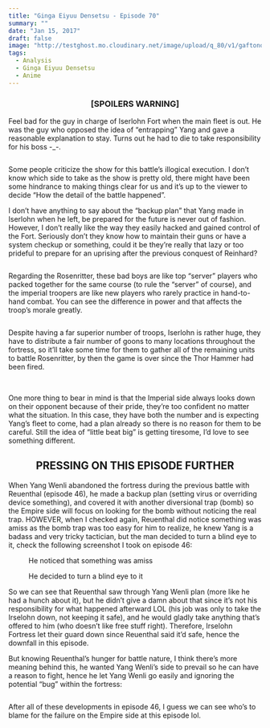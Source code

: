 ```yaml
---
title: "Ginga Eiyuu Densetsu - Episode 70"
summary: ""
date: "Jan 15, 2017"
draft: false
image: "http://testghost.mo.cloudinary.net/image/upload/q_80/v1/gaftonosh/2021/10/2021-04-30-18_41_06-Greenshot-1.webp"
tags:
  - Analysis
  - Ginga Eiyuu Densetsu
  - Anime
---
```


<div className="richtext pb-8">
  <center>
    <h3>
      <b>[SPOILERS WARNING]</b>
    </h3>
  </center>
  <p>
    Feel bad for the guy in charge of Iserlohn Fort when the main fleet is out.
    He was the guy who opposed the idea of “entrapping” Yang and gave a
    reasonable explanation to stay. Turns out he had to die to take
    responsibility for his boss -_-.
  </p>
  <figure className="kg-card kg-image-card">
    <img
      src="http://testghost.mo.cloudinary.net/image/upload/q_80/v1/gaftonosh/2021/10/2020-11-07-20_51_15-reaktor-legend-of-the-galactic-heroes-e070-vlc-media-player.webp"
      alt=""
      height={481}
      loading="lazy"
      width={640}
      className="kg-image hoverZoomLink"
    />
  </figure>
  <p>
    Some people criticize the show for this battle’s illogical execution. I
    don’t know which side to take as the show is pretty old, there might have
    been some hindrance to making things clear for us and it’s up to the viewer
    to decide “How the detail of the battle happened”.
  </p>
  <p>
    I don’t have anything to say about the “backup plan” that Yang made in
    Iserlohn when he left, be prepared for the future is never out of fashion.
    However, I don’t really like the way they easily hacked and gained control
    of the Fort. Seriously don’t they know how to maintain their guns or have a
    system checkup or something, could it be they’re really that lazy or too
    prideful to prepare for an uprising after the previous conquest of Reinhard?
  </p>
  <figure className="kg-card kg-image-card">
    <img
      src="http://testghost.mo.cloudinary.net/image/upload/q_80/v1/gaftonosh/2021/10/2021-04-30-18_41_06-Greenshot-1.webp"
      alt=""
      height={1078}
      loading="lazy"
      width={1439}
      className="kg-image hoverZoomLink"
    />
  </figure>
  <p>
    Regarding the Rosenritter, these bad boys are like top “server” players who
    packed together for the same course (to rule the “server” of course), and
    the imperial troopers are like new players who rarely practice in
    hand-to-hand combat. You can see the difference in power and that affects
    the troop’s morale greatly.
  </p>
  <figure className="kg-card kg-gallery-card kg-width-wide">
    <div className="kg-gallery-container">
      <div className="kg-gallery-row">
        <div className="kg-gallery-image">
          <img
            src="http://testghost.mo.cloudinary.net/image/upload/q_80/v1/gaftonosh/2021/10/2021-04-30-18_42_24-Greenshot-1.webp"
            alt=""
            height={1078}
            loading="lazy"
            width={1439}
            className="hoverZoomLink"
          />
        </div>
        <div className="kg-gallery-image">
          <img
            src="http://testghost.mo.cloudinary.net/image/upload/q_80/v1/gaftonosh/2021/10/2021-04-30-18_44_33-Greenshot-1.webp"
            alt=""
            height={1078}
            loading="lazy"
            width={1439}
            className="hoverZoomLink"
          />
        </div>
      </div>
    </div>
  </figure>
  <p>
    Despite having a far superior number of troops, Iserlohn is rather huge,
    they have to distribute a fair number of goons to many locations throughout
    the fortress, so it’ll take some time for them to gather all of the
    remaining units to battle Rosenritter, by then the game is over since the
    Thor Hammer had been fired.
  </p>
  <figure className="kg-card kg-image-card">
    <img
      src="http://testghost.mo.cloudinary.net/image/upload/q_80/v1/gaftonosh/2021/10/2021-04-30-18_45_56-Greenshot.webp"
      alt=""
      height={1078}
      loading="lazy"
      width={1439}
      className="kg-image hoverZoomLink"
    />
  </figure>
  <p>
    <br />
    One more thing to bear in mind is that the Imperial side always looks down on
    their opponent because of their pride, they’re too confident no matter what the
    situation. In this case, they have both the number and is expecting Yang’s fleet
    to come, had a plan already so there is no reason for them to be careful. Still
    the idea of “little beat big” is getting tiresome, I’d love to see something
    different.
  </p>
  <center>
    <h2>
      <b>PRESSING ON THIS EPISODE FURTHER</b>
    </h2>
  </center>
  <p>
    When Yang Wenli abandoned the fortress during the previous battle with
    Reuenthal (episode 46), he made a backup plan (setting virus or overriding
    device something), and covered it with another diversional trap (bomb) so
    the Empire side will focus on looking for the bomb without noticing the real
    trap. HOWEVER, when I checked again, Reuenthal did notice something was
    amiss as the bomb trap was too easy for him to realize, he knew Yang is a
    badass and very tricky tactician, but the man decided to turn a blind eye to
    it, check the following screenshot I took on episode 46:
  </p>
  <figure className="kg-card kg-gallery-card kg-width-wide kg-card-hascaption">
    <div className="kg-gallery-container">
      <div className="kg-gallery-row">
        <div className="kg-gallery-image">
          <img
            src="http://testghost.mo.cloudinary.net/image/upload/q_80/v1/gaftonosh/2021/10/ok6w_kokdtoqqqldbiopagmqej6h74lyu-cddn1lcba-2.webp"
            alt=""
            height={400}
            loading="lazy"
            width={533}
            className="hoverZoomLink"
          />
        </div>
        <div className="kg-gallery-image">
          <img
            src="http://testghost.mo.cloudinary.net/image/upload/q_80/v1/gaftonosh/2021/10/ok6w_kokdtoqqqldbiopas9ireg-dhwtnqe-cfrag-m-2.webp"
            alt=""
            height={400}
            loading="lazy"
            width={533}
            className="hoverZoomLink"
          />
        </div>
      </div>
    </div>
    <figcaption>He noticed that something was amiss</figcaption>
  </figure>
  <figure className="kg-card kg-gallery-card kg-width-wide kg-card-hascaption">
    <div className="kg-gallery-container">
      <div className="kg-gallery-row">
        <div className="kg-gallery-image">
          <img
            src="http://testghost.mo.cloudinary.net/image/upload/q_80/v1/gaftonosh/2021/10/ok6w_kokdtoqqqldbiopaus9x0t57dqck6rp1eydi-0-1.webp"
            alt=""
            height={410}
            loading="lazy"
            width={546}
            className="hoverZoomLink"
          />
        </div>
        <div className="kg-gallery-image">
          <img
            src="http://testghost.mo.cloudinary.net/image/upload/q_80/v1/gaftonosh/2021/10/ok6w_kokdtoqqqldbiopasa1kwalz5aop1dxsb_98zg-1.webp"
            alt=""
            height={400}
            loading="lazy"
            width={533}
            className="hoverZoomLink"
          />
        </div>
        <div className="kg-gallery-image">
          <img
            src="http://testghost.mo.cloudinary.net/image/upload/q_80/v1/gaftonosh/2021/10/ok6w_kokdtoqqqldbiopagmqej6h74lyu-cddn1lcba-2.webp"
            alt=""
            height={400}
            loading="lazy"
            width={533}
            className="hoverZoomLink"
          />
        </div>
      </div>
    </div>
    <figcaption>He decided to turn a blind eye to it</figcaption>
  </figure>
  <p>
    So we can see that Reuenthal saw through Yang Wenli plan (more like he had a
    hunch about it), but he didn’t give a damn about that since it’s not his
    responsibility for what happened afterward LOL (his job was only to take the
    Irselohn down, not keeping it safe), and he would gladly take anything
    that’s offered to him (who doesn’t like free stuff right). Therefore,
    Irselohn Fortress let their guard down since Reuenthal said it’d safe, hence
    the downfall in this episode.
  </p>
  <p>
    But knowing Reuenthal’s hunger for battle nature, I think there’s more
    meaning behind this, he wanted Yang Wenli’s side to prevail so he can have a
    reason to fight, hence he let Yang Wenli go easily and ignoring the
    potential “bug” within the fortress:
  </p>
  <figure className="kg-card kg-gallery-card kg-width-wide">
    <div className="kg-gallery-container">
      <div className="kg-gallery-row">
        <div className="kg-gallery-image">
          <img
            src="http://testghost.mo.cloudinary.net/image/upload/q_80/v1/gaftonosh/2021/10/ok6w_kokdtoqqqldbiopanqp9sndxa3hvzuaovl1hps.webp"
            alt=""
            height={480}
            loading="lazy"
            width={640}
            className="hoverZoomLink"
          />
        </div>
        <div className="kg-gallery-image">
          <img
            src="http://testghost.mo.cloudinary.net/image/upload/q_80/v1/gaftonosh/2021/10/ok6w_kokdtoqqqldbiopaplbpj9hpqfzvxnxusawcpo.webp"
            alt=""
            height={479}
            loading="lazy"
            width={640}
            className="hoverZoomLink"
          />
        </div>
      </div>
    </div>
  </figure>
  <p>
    After all of these developments in episode 46, I guess we can see who’s to
    blame for the failure on the Empire side at this episode lol.
  </p>
</div>
